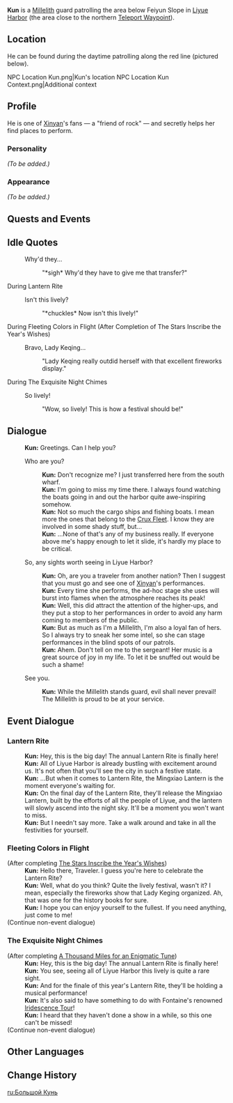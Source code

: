 {{Meta
<!-- Remove this template after adding the missing info -->
|missing_NPC_profile  = yes
}}
{{Character Infobox
|image            = NPC Kun.png
|region           = Liyue
|title            = Millelith
|affiliation      = Millelith
|type             = NPC
}}
'''Kun''' {{Lang|zh=大坤|zh_rm=Dà Kūn}} is a [[Millelith]] guard patrolling the area below Feiyun Slope in [[Liyue Harbor]] (the area close to the northern [[Teleport Waypoint]]).

==Location==
He can be found during the daytime patrolling along the red line (pictured below). <gallery>
NPC Location Kun.png|Kun's location
NPC Location Kun Context.png|Additional context
</gallery>

==Profile==
<!-- detailed story/lore information goes here -->
He is one of [[Xinyan]]'s fans &mdash; a "friend of rock" &mdash; and secretly helps her find places to perform.

===Personality===
''(To be added.)''

===Appearance===
''(To be added.)''

==Quests and Events==
{{Quests and Events}}

==Idle Quotes==
{{Dialogue start}}
: {{DIcon|Idle}} Why'd they...
:: {{A|VO Kun 01.ogg}} "*sigh* Why'd they have to give me that transfer?"
{{Dialogue end}}

;During Lantern Rite
{{Dialogue start}}
: {{DIcon|Idle}} Isn't this lively?
:: {{A|VO Kun Lantern Rite 01.ogg}} "*chuckles* Now isn't this lively!"
{{Dialogue end}}

;During Fleeting Colors in Flight (After Completion of The Stars Inscribe the Year's Wishes)
{{Dialogue start}}
: {{DIcon|Idle}} Bravo, Lady Keqing...
:: {{A|VO Kun Lantern Rite 02.ogg}} "Lady Keqing really outdid herself with that excellent fireworks display."
{{Dialogue end}}

;During The Exquisite Night Chimes
{{Dialogue start}}
: {{DIcon|Idle}} So lively!
:: {{A|VO Kun Lantern Rite 03.ogg}} "Wow, so lively! This is how a festival should be!"
{{Dialogue end}}

==Dialogue==
{{Dialogue start}}
:'''Kun:''' Greetings. Can I help you?
:{{DIcon}} Who are you?
::'''Kun:''' Don't recognize me? I just transferred here from the south wharf.
::'''Kun:''' I'm going to miss my time there. I always found watching the boats going in and out the harbor quite awe-inspiring somehow.
::'''Kun:''' Not so much the cargo ships and fishing boats. I mean more the ones that belong to the [[Crux Fleet]]. I know they are involved in some shady stuff, but...
::'''Kun:''' ...None of that's any of my business really. If everyone above me's happy enough to let it slide, it's hardly my place to be critical.
:{{DIcon}} So, any sights worth seeing in Liyue Harbor?
::'''Kun:''' Oh, are you a traveler from another nation? Then I suggest that you must go and see one of [[Xinyan]]'s performances.
::'''Kun:''' Every time she performs, the ad-hoc stage she uses will burst into flames when the atmosphere reaches its peak!
::'''Kun:''' Well, this did attract the attention of the higher-ups, and they put a stop to her performances in order to avoid any harm coming to members of the public.
::'''Kun:''' But as much as I'm a Millelith, I'm also a loyal fan of hers. So I always try to sneak her some intel, so she can stage performances in the blind spots of our patrols.
::'''Kun:''' Ahem. Don't tell on me to the sergeant! Her music is a great source of joy in my life. To let it be snuffed out would be such a shame!
:{{DIcon}} See you.
::'''Kun:''' While the Millelith stands guard, evil shall never prevail! The Millelith is proud to be at your service.
{{Dialogue end}}

==Event Dialogue==
===Lantern Rite===
{{Dialogue start}}
:'''Kun:''' Hey, this is the big day! The annual Lantern Rite is finally here!
:'''Kun:''' All of Liyue Harbor is already bustling with excitement around us. It's not often that you'll see the city in such a festive state.
:'''Kun:''' ...But when it comes to Lantern Rite, the Mingxiao Lantern is the moment everyone's waiting for.
:'''Kun:''' On the final day of the Lantern Rite, they'll release the Mingxiao Lantern, built by the efforts of all the people of Liyue, and the lantern will slowly ascend into the night sky. It'll be a moment you won't want to miss.
:'''Kun:''' But I needn't say more. Take a walk around and take in all the festivities for yourself.
{{Dialogue end}}

===Fleeting Colors in Flight===
{{Dialogue start}}
;(After completing [[The Stars Inscribe the Year's Wishes]])
:'''Kun:''' Hello there, Traveler. I guess you're here to celebrate the Lantern Rite?
:'''Kun:''' Well, what do you think? Quite the lively festival, wasn't it? I mean, especially the fireworks show that Lady Keging organized. Ah, that was one for the history books for sure.
:'''Kun:''' I hope you can enjoy yourself to the fullest. If you need anything, just come to me!
;(Continue non-event dialogue)
{{Dialogue end}}

===The Exquisite Night Chimes===
{{Dialogue start}}
;(After completing [[A Thousand Miles for an Enigmatic Tune]])
:'''Kun:''' Hey, this is the big day! The annual Lantern Rite is finally here!
:'''Kun:''' You see, seeing all of Liyue Harbor this lively is quite a rare sight.
:'''Kun:''' And for the finale of this year's Lantern Rite, they'll be holding a musical performance!
:'''Kun:''' It's also said to have something to do with Fontaine's renowned [[Iridescence Tour]]!
:'''Kun:''' I heard that they haven't done a show in a while, so this one can't be missed!
;(Continue non-event dialogue)
{{Dialogue end}}

==Other Languages==
{{Other Languages
|default_hidden = 1
|en      = Kun
|zhs     = 大坤
|zhs_rm  = Dà Kūn
|zht     = 大坤
|zht_rm  = Dà Kūn
|ja      = 大坤
|ja_rm   = Taikon{{Assumed}}
|ko      = {{tt|대|大}}건
|ko_rm   = Daegeon
|es      = Kun
|fr      = Kun
|ru      = Большой Кунь
|th      = Kun
|vi      = Dakun
|de      = Kun
|id      = Kun
|pt      = Kun
|tr      = Kun
|it      = Kun
}}

==Change History==
{{Change History|1.0}}

[[ru:Большой Кунь]]